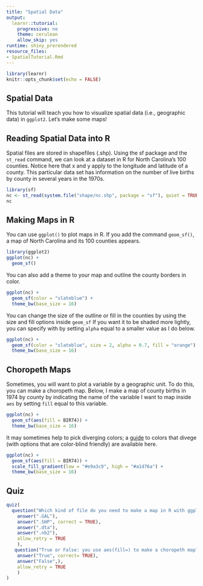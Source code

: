 ```yaml
---
title: "Spatial Data"
output:
  learnr::tutorial:
    progressive: no
    theme: cerulean
    allow_skip: yes
runtime: shiny_prerendered
resource_files:
- SpatialTutorial.Rmd
---
```


```r
library(learnr)
knitr::opts_chunk$set(echo = FALSE)
```

## Spatial Data

This tutorial will teach you how to visualize spatial data (i.e., geographic data) in `ggplot2`. Let's make some maps!

## Reading Spatial Data into R

Spatial files are stored in shapefiles (.shp). Using the sf package and the `st_read` command, we can look at a dataset in R for North Carolina's 100 counties. Notice here that x and y apply to the longitude and latitude of a county. This particular data set has information on the number of live births by county in several years in the 1970s.

```r
library(sf)
nc <- st_read(system.file("shape/nc.shp", package = "sf"), quiet = TRUE)
nc
```

## Making Maps in R

You can use `ggplot()` to plot maps in R. If you add the command `geom_sf()`, a map of North Carolina and its 100 counties appears.
```r
library(ggplot2)
ggplot(nc) +
  geom_sf()
```

You can also add a theme to your map and outline the county borders in color.
```r
ggplot(nc) +
  geom_sf(color = "slateblue") +
  theme_bw(base_size = 16)
```

You can change the size of the outline or fill in the counties by using the size and fill options inside `geom_sf` If you want it to be shaded more lightly, you can specify with by setting `alpha` equal to a smaller value as I do below.

```r
ggplot(nc) +
  geom_sf(color = "slateblue", size = 2, alpha = 0.7, fill = "orange") +
  theme_bw(base_size = 16)
```

## Choropeth Maps

Sometimes, you will want to plot a variable by a geographic unit. To do this, you can make a choropeth map. Below, I make a map of county births in 1974 by county by indicating the name of the variable I want to map inside `aes` by setting `fill` equal to this variable.

```r
ggplot(nc) +
  geom_sf(aes(fill = BIR74)) +
  theme_bw(base_size = 16)
```

It may sometimes help to pick diverging colors; a [guide](https://colorbrewer2.org/#type=diverging&scheme=PiYG&n=3) to colors that divege (with options that are color-blind friendly) are available here.

```r
ggplot(nc) +
  geom_sf(aes(fill = BIR74)) +
  scale_fill_gradient(low = "#e9a3c9", high = "#a1d76a") +
  theme_bw(base_size = 16)
```

## Quiz

```r
quiz(
  question("Which kind of file do you need to make a map in R with ggplot?",
    answer(".GAL"),
    answer(".SHP", correct = TRUE),
    answer(".dta"),
    answer(".nb2"),
    allow_retry = TRUE
    ),
   question("True or False: you use aes(fill=) to make a choropeth map?",
    answer("True", correct= TRUE),
    answer("False",),
    allow_retry = TRUE
    )
)
```
